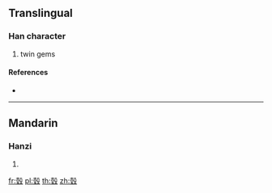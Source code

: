 {{character info/new}}
==Translingual==

===Han character===
{{Han char|rn=96|rad=玉|as=10|sn=14|four=|canj=GGHNE}}

# twin gems

====References====
* {{Han ref|kx=0740.060|dkj=21171|dj=1150.030|hdz=32163.020|uh=7474|ud=29812}}

----

==Mandarin==

===Hanzi===
{{cmn-hanzi|pin=[[jìn]] ([[jin4]]), [[jué]] ([[jue2]])|wg=chin<sup>4</sup>, chüeh<sup>2</sup>}}

# {{defn|lang=cmn|sort=玉10}}

[[fr:瑴]]
[[pl:瑴]]
[[th:瑴]]
[[zh:瑴]]